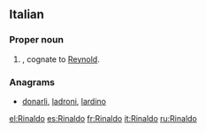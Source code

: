 ==Italian==

===Proper noun===
{{it-proper noun|g=m}}

# {{given name|male|lang=it}}, cognate to [[Reynold]].

===Anagrams===
* [[donarli#Italian|donarli]], [[ladroni#Italian|ladroni]], [[lardino#Italian|lardino]]

[[el:Rinaldo]]
[[es:Rinaldo]]
[[fr:Rinaldo]]
[[it:Rinaldo]]
[[ru:Rinaldo]]
